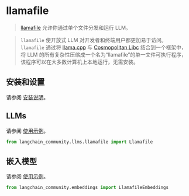 # llamafile

>[llamafile](https://github.com/Mozilla-Ocho/llamafile) 允许你通过单个文件分发和运行 LLM。

>`llamafile` 使开放式 LLM 对开发者和终端用户都更加易于访问。
>`llamafile` 通过将 [llama.cpp](https://github.com/ggerganov/llama.cpp) 与
>[Cosmopolitan Libc](https://github.com/jart/cosmopolitan) 结合到一个框架中，
> 将 LLM 的所有复杂性压缩成一个名为“llamafile”的单一文件可执行程序，
> 该程序可以在大多数计算机上本地运行，无需安装。


## 安装和设置

请参阅 [安装说明](https://github.com/Mozilla-Ocho/llamafile?tab=readme-ov-file#quickstart)。

## LLMs

请参阅 [使用示例](/docs/integrations/llms/llamafile)。

```python
from langchain_community.llms.llamafile import Llamafile
```

## 嵌入模型

请参阅 [使用示例](/docs/integrations/text_embedding/llamafile)。

```python
from langchain_community.embeddings import LlamafileEmbeddings
```
